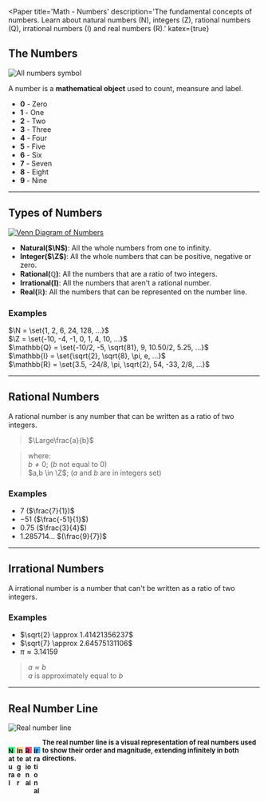 

<Paper
  title='Math - Numbers'
  description='The fundamental concepts of numbers. Learn about natural numbers (N), integers (Z), rational numbers (Q), irrational numbers (I) and real numbers (R).'
  katex={true}
>

## The Numbers

<Image loading='lazy' src={Image2} alt="All numbers symbol"/>

A number is a **mathematical object** used to count, meansure and label.

- **0** - Zero
- **1** - One
- **2** - Two
- **3** - Three
- **4** - Four
- **5** - Five
- **6** - Six
- **7** - Seven
- **8** - Eight
- **9** - Nine

---

## Types of Numbers

<a href='https://commons.wikimedia.org/wiki/File:Venn_Diagram_of_Numbers_Expanded.svg'>
<Image loading='lazy' src={Image1} alt="Venn Diagram of Numbers" />
</a>

- **Natural($\N$)**: All the whole numbers from one to infinity.
- **Integer($\Z$)**: All the whole numbers that can be positive, negative or zero.
- **Rational($\mathbb{Q}$)**: All the numbers that are a ratio of two integers.
- **Irrational($\mathbb{I}$)**: All the numbers that aren't a rational number.
- **Real($\mathbb{R}$)**: All the numbers that can be represented on the number line.

### Examples
$\N = \set{1, 2, 6, 24, 128, ...}$\
$\Z = \set{-10, -4, -1, 0, 1, 4, 10, ...}$\
$\mathbb{Q} = \set{-10/2, -5, \sqrt{81}, 9, 10.50/2, 5.25, ...}$\
$\mathbb{I} = \set{\sqrt{2}, \sqrt{8}, \pi, e, ...}$\
$\mathbb{R} = \set{3.5, -24/8, \pi, \sqrt{2}, 54, -33, 2/8, ...}$

---

## Rational Numbers

A rational number is any number that can be written as a ratio of two integers.

> $\Large\frac{a}{b}$

> where:\
> $b \neq 0$; ($b$ not equal to $0$)\
> $a,b \in \Z$; ($a$ and $b$ are in integers set)

### Examples

- $7$ ($\frac{7}{1})$
- $-51$ ($\frac{-51}{1}$)
- $0.75$ ($\frac{3}{4}$)
- $1.285714...$ $(\frac{9}{7})$

---

## Irrational Numbers

A irrational number is a number that can't be written as a ratio of two integers.

### Examples

- $\sqrt{2} \approx 1.41421356237$
- $\sqrt{7} \approx 2.64575131106$
- $\pi \approx 3.14159$ 

> $a \approx b$\
> $a$ is approximately equal to $b$
---

## Real Number Line

<Image loading='lazy' src={Image3} alt="Real number line" />

<div style='display:flex;gap:8px;font-size:small;font-weight:bolder'>

<div style='display:flex;gap:4px;align-items:center'>
  <div style='width:1em;height:1em;background:#2bff80' />
  <span>Natural</span>
</div>

<div style='display:flex;gap:4px;align-items:center'>
  <div style='width:1em;height:1em;background:#ffd28c' />
  <span>Integer</span>
</div>

<div style='display:flex;gap:4px;align-items:center'>
  <div style='width:1em;height:1em;background:#ff4a79' />
  <span>Rational</span>
</div>

<div style='display:flex;gap:4px;align-items:center'>
  <div style='width:1em;height:1em;background:#4aa8ff' />
  <span>Irrational</span>
</div>

</div>

The real number line is a visual representation of real numbers used to show their order and magnitude, extending infinitely in both directions.
</Paper>
